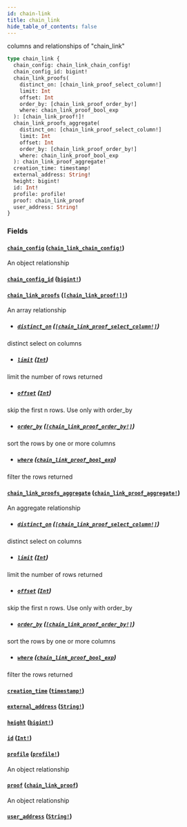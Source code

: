 ```yaml
---
id: chain-link
title: chain_link
hide_table_of_contents: false
---
```


columns and relationships of "chain_link"

```graphql
type chain_link {
  chain_config: chain_link_chain_config!
  chain_config_id: bigint!
  chain_link_proofs(
    distinct_on: [chain_link_proof_select_column!]
    limit: Int
    offset: Int
    order_by: [chain_link_proof_order_by!]
    where: chain_link_proof_bool_exp
  ): [chain_link_proof!]!
  chain_link_proofs_aggregate(
    distinct_on: [chain_link_proof_select_column!]
    limit: Int
    offset: Int
    order_by: [chain_link_proof_order_by!]
    where: chain_link_proof_bool_exp
  ): chain_link_proof_aggregate!
  creation_time: timestamp!
  external_address: String!
  height: bigint!
  id: Int!
  profile: profile!
  proof: chain_link_proof
  user_address: String!
}
```

### Fields

#### [`chain_config`](#) ([`chain_link_chain_config!`](../objects/chain-link-chain-config))

An object relationship

#### [`chain_config_id`](#) ([`bigint!`](../scalars/bigint))

#### [`chain_link_proofs`](#) ([`[chain_link_proof!]!`](../objects/chain-link-proof))

An array relationship

- ##### [`distinct_on`](#) ([`[chain_link_proof_select_column!]`](../enums/chain-link-proof-select-column))

distinct select on columns

- ##### [`limit`](#) ([`Int`](../scalars/int))

limit the number of rows returned

- ##### [`offset`](#) ([`Int`](../scalars/int))

skip the first n rows. Use only with order_by

- ##### [`order_by`](#) ([`[chain_link_proof_order_by!]`](../inputs/chain-link-proof-order-by))

sort the rows by one or more columns

- ##### [`where`](#) ([`chain_link_proof_bool_exp`](../inputs/chain-link-proof-bool-exp))

filter the rows returned

#### [`chain_link_proofs_aggregate`](#) ([`chain_link_proof_aggregate!`](../objects/chain-link-proof-aggregate))

An aggregate relationship

- ##### [`distinct_on`](#) ([`[chain_link_proof_select_column!]`](../enums/chain-link-proof-select-column))

distinct select on columns

- ##### [`limit`](#) ([`Int`](../scalars/int))

limit the number of rows returned

- ##### [`offset`](#) ([`Int`](../scalars/int))

skip the first n rows. Use only with order_by

- ##### [`order_by`](#) ([`[chain_link_proof_order_by!]`](../inputs/chain-link-proof-order-by))

sort the rows by one or more columns

- ##### [`where`](#) ([`chain_link_proof_bool_exp`](../inputs/chain-link-proof-bool-exp))

filter the rows returned

#### [`creation_time`](#) ([`timestamp!`](../scalars/timestamp))

#### [`external_address`](#) ([`String!`](../scalars/string))

#### [`height`](#) ([`bigint!`](../scalars/bigint))

#### [`id`](#) ([`Int!`](../scalars/int))

#### [`profile`](#) ([`profile!`](../objects/profile))

An object relationship

#### [`proof`](#) ([`chain_link_proof`](../objects/chain-link-proof))

An object relationship

#### [`user_address`](#) ([`String!`](../scalars/string))
